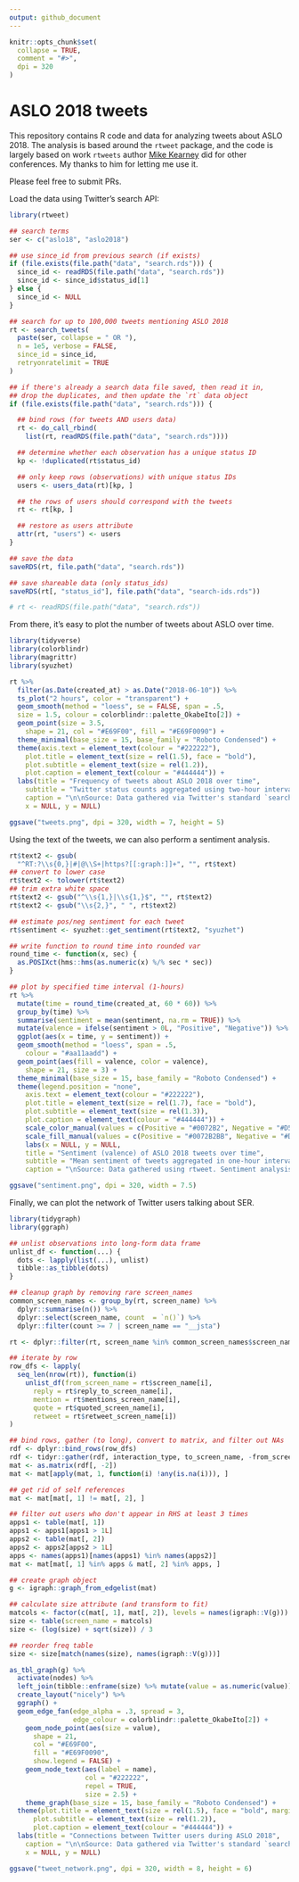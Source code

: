 ```yaml
---
output: github_document
---
```


<!-- README.md is generated from README.Rmd. Please edit that file -->

```r
knitr::opts_chunk$set(
  collapse = TRUE,
  comment = "#>",
  dpi = 320
)
```

# ASLO 2018 tweets

This repository contains R code and data for analyzing tweets about ASLO 2018. The analysis is based around the `rtweet` package, and the code is largely based on work `rtweets` author [Mike Kearney](https://github.com/mkearney) did for other conferences. My thanks to him for letting me use it. 

Please feel free to submit PRs.

Load the data using Twitter's search API:

```r
library(rtweet)

## search terms
ser <- c("aslo18", "aslo2018")

## use since_id from previous search (if exists)
if (file.exists(file.path("data", "search.rds"))) {
  since_id <- readRDS(file.path("data", "search.rds"))
  since_id <- since_id$status_id[1]
} else {
  since_id <- NULL
}

## search for up to 100,000 tweets mentioning ASLO 2018
rt <- search_tweets(
  paste(ser, collapse = " OR "),
  n = 1e5, verbose = FALSE,
  since_id = since_id,
  retryonratelimit = TRUE
)

## if there's already a search data file saved, then read it in,
## drop the duplicates, and then update the `rt` data object
if (file.exists(file.path("data", "search.rds"))) {

  ## bind rows (for tweets AND users data)
  rt <- do_call_rbind(
    list(rt, readRDS(file.path("data", "search.rds"))))

  ## determine whether each observation has a unique status ID
  kp <- !duplicated(rt$status_id)

  ## only keep rows (observations) with unique status IDs
  users <- users_data(rt)[kp, ]

  ## the rows of users should correspond with the tweets
  rt <- rt[kp, ]

  ## restore as users attribute
  attr(rt, "users") <- users
}

## save the data
saveRDS(rt, file.path("data", "search.rds"))

## save shareable data (only status_ids)
saveRDS(rt[, "status_id"], file.path("data", "search-ids.rds"))

# rt <- readRDS(file.path("data", "search.rds"))
```


From there, it's easy to plot the number of tweets about ASLO over time.

```r
library(tidyverse)
library(colorblindr)
library(magrittr)
library(syuzhet)

rt %>%
  filter(as.Date(created_at) > as.Date("2018-06-10")) %>%
  ts_plot("2 hours", color = "transparent") +
  geom_smooth(method = "loess", se = FALSE, span = .5,
  size = 1.5, colour = colorblindr::palette_OkabeIto[2]) +
  geom_point(size = 3.5,
    shape = 21, col = "#E69F00", fill = "#E69F0090") +
  theme_minimal(base_size = 15, base_family = "Roboto Condensed") +
  theme(axis.text = element_text(colour = "#222222"),
    plot.title = element_text(size = rel(1.5), face = "bold"),
    plot.subtitle = element_text(size = rel(1.2)),
    plot.caption = element_text(colour = "#444444")) +
  labs(title = "Frequency of tweets about ASLO 2018 over time",
    subtitle = "Twitter status counts aggregated using two-hour intervals",
    caption = "\n\nSource: Data gathered via Twitter's standard `search/tweets` API using rtweet\n Code provided by Mike Kearney (@kearneymw)",
    x = NULL, y = NULL)

ggsave("tweets.png", dpi = 320, width = 7, height = 5)
```

Using the text of the tweets, we can also perform a sentiment analysis.

```r
rt$text2 <- gsub(
  "^RT:?\\s{0,}|#|@\\S+|https?[[:graph:]]+", "", rt$text)
## convert to lower case
rt$text2 <- tolower(rt$text2)
## trim extra white space
rt$text2 <- gsub("^\\s{1,}|\\s{1,}$", "", rt$text2)
rt$text2 <- gsub("\\s{2,}", " ", rt$text2)

## estimate pos/neg sentiment for each tweet
rt$sentiment <- syuzhet::get_sentiment(rt$text2, "syuzhet")

## write function to round time into rounded var
round_time <- function(x, sec) {
  as.POSIXct(hms::hms(as.numeric(x) %/% sec * sec))
}

## plot by specified time interval (1-hours)
rt %>%
  mutate(time = round_time(created_at, 60 * 60)) %>%
  group_by(time) %>%
  summarise(sentiment = mean(sentiment, na.rm = TRUE)) %>%
  mutate(valence = ifelse(sentiment > 0L, "Positive", "Negative")) %>%
  ggplot(aes(x = time, y = sentiment)) +
  geom_smooth(method = "loess", span = .5,
    colour = "#aa11aadd") +
  geom_point(aes(fill = valence, color = valence), 
    shape = 21, size = 3) +
  theme_minimal(base_size = 15, base_family = "Roboto Condensed") +
  theme(legend.position = "none",
    axis.text = element_text(colour = "#222222"),
    plot.title = element_text(size = rel(1.7), face = "bold"),
    plot.subtitle = element_text(size = rel(1.3)),
    plot.caption = element_text(colour = "#444444")) +
    scale_color_manual(values = c(Positive = "#0072B2", Negative = "#D55E00")) +
    scale_fill_manual(values = c(Positive = "#0072B2BB", Negative = "#D55E00BB")) +
    labs(x = NULL, y = NULL,
    title = "Sentiment (valence) of ASLO 2018 tweets over time",
    subtitle = "Mean sentiment of tweets aggregated in one-hour intervals",
    caption = "\nSource: Data gathered using rtweet. Sentiment analysis done using syuzhet\n Code provided by Mike Kearney (@kearneymw)")

ggsave("sentiment.png", dpi = 320, width = 7.5)
```

Finally, we can plot the network of Twitter users talking about SER. 

```r
library(tidygraph)
library(ggraph)

## unlist observations into long-form data frame
unlist_df <- function(...) {
  dots <- lapply(list(...), unlist)
  tibble::as_tibble(dots)
}

## cleanup graph by removing rare screen_names
common_screen_names <- group_by(rt, screen_name) %>% 
  dplyr::summarise(n()) %>% 
  dplyr::select(screen_name, count  = `n()`) %>%
  dplyr::filter(count >= 7 | screen_name == "__jsta")

rt <- dplyr::filter(rt, screen_name %in% common_screen_names$screen_name)  

## iterate by row
row_dfs <- lapply(
  seq_len(nrow(rt)), function(i)
    unlist_df(from_screen_name = rt$screen_name[i],
      reply = rt$reply_to_screen_name[i],
      mention = rt$mentions_screen_name[i],
      quote = rt$quoted_screen_name[i],
      retweet = rt$retweet_screen_name[i])
)

## bind rows, gather (to long), convert to matrix, and filter out NAs
rdf <- dplyr::bind_rows(row_dfs)
rdf <- tidyr::gather(rdf, interaction_type, to_screen_name, -from_screen_name)
mat <- as.matrix(rdf[, -2])
mat <- mat[apply(mat, 1, function(i) !any(is.na(i))), ]

## get rid of self references
mat <- mat[mat[, 1] != mat[, 2], ]

## filter out users who don't appear in RHS at least 3 times
apps1 <- table(mat[, 1])
apps1 <- apps1[apps1 > 1L]
apps2 <- table(mat[, 2])
apps2 <- apps2[apps2 > 1L]
apps <- names(apps1)[names(apps1) %in% names(apps2)]
mat <- mat[mat[, 1] %in% apps & mat[, 2] %in% apps, ]

## create graph object
g <- igraph::graph_from_edgelist(mat)

## calculate size attribute (and transform to fit)
matcols <- factor(c(mat[, 1], mat[, 2]), levels = names(igraph::V(g)))
size <- table(screen_name = matcols)
size <- (log(size) + sqrt(size)) / 3

## reorder freq table
size <- size[match(names(size), names(igraph::V(g)))]

as_tbl_graph(g) %>% 
  activate(nodes) %>% 
  left_join(tibble::enframe(size) %>% mutate(value = as.numeric(value)), by = "name") %>% 
  create_layout("nicely") %>% 
  ggraph() +     
  geom_edge_fan(edge_alpha = .3, spread = 3, 
                edge_colour = colorblindr::palette_OkabeIto[2]) + 
    geom_node_point(aes(size = value),
      shape = 21, 
      col = "#E69F00", 
      fill = "#E69F0090", 
      show.legend = FALSE) + 
    geom_node_text(aes(label = name), 
                   col = "#222222", 
                   repel = TRUE,
                   size = 2.5) + 
    theme_graph(base_size = 15, base_family = "Roboto Condensed") + 
  theme(plot.title = element_text(size = rel(1.5), face = "bold", margin = margin(3, 1, 10, 1)),
      plot.subtitle = element_text(size = rel(1.2)),
      plot.caption = element_text(colour = "#444444")) +
  labs(title = "Connections between Twitter users during ASLO 2018",
    caption = "\n\nSource: Data gathered via Twitter's standard `search/tweets` API using rtweet\n Code provided by Mike Kearney (@kearneymw)",
    x = NULL, y = NULL)

ggsave("tweet_network.png", dpi = 320, width = 8, height = 6)
```
